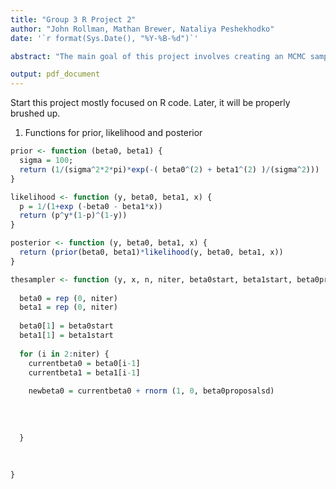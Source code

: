 ```yaml
---
title: "Group 3 R Project 2"
author: "John Rollman, Mathan Brewer, Nataliya Peshekhodko"
date: '`r format(Sys.Date(), "%Y-%B-%d")`'

abstract: "The main goal of this project involves creating an MCMC sampler for a logistic regression model. To be continued ... "

output: pdf_document
---
```


Start this project mostly focused on R code.
Later, it will be properly brushed up.

1. Functions for prior, likelihood and posterior 

```r
prior <- function (beta0, beta1) {
  sigma = 100;
  return (1/(sigma^2*2*pi)*exp(-( beta0^(2) + beta1^(2) )/(sigma^2)))
}

likelihood <- function (y, beta0, beta1, x) {
  p = 1/(1+exp (-beta0 - beta1*x))
  return (p^y*(1-p)^(1-y))
}

posterior <- function (y, beta0, beta1, x) {
  return (prior(beta0, beta1)*likelihood(y, beta0, beta1, x))
}
```




```r

thesampler <- function (y, x, n, niter, beta0start, beta1start, beta0proposalsd, beta1proposalsd) {
  
  beta0 = rep (0, niter)
  beta1 = rep (0, niter)
  
  beta0[1] = beta0start
  beta1[1] = beta1start
  
  for (i in 2:niter) {
    currentbeta0 = beta0[i-1]
    currentbeta1 = beta1[i-1]
    
    newbeta0 = currentbeta0 + rnorm (1, 0, beta0proposalsd)
    
    
    
    
  }
  
  
  
}

```






